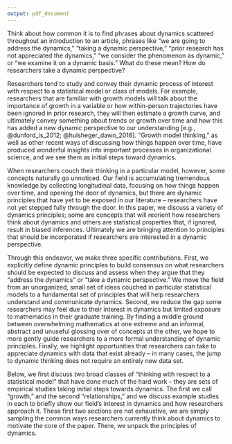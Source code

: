 ```yaml
---
output: pdf_document
---
```


Think about how common it is to find phrases about dynamics scattered throughout an introduction to an article, phrases like "we are going to address the dynamics," "taking a dynamic perspective," "prior research has not appreciated the dynamics," "we consider the phenomenon as dynamic," or "we examine it on a dynamic basis." What do these mean? How do researchers take a dynamic perspective?

Researchers tend to study and convey their dynamic process of interest with respect to a statistical model or class of models. For example, researchers that are familiar with growth models will talk about the importance of growth in a variable or how within-person trajectories have been ignored in prior research, they will then estimate a growth curve, and ultimately convey something about trends or growth over time and how this has added a new dynamic perspective to our understanding [e.g., @dunford_is_2012; @hulsheger_dawn_2016]. "Growth model thinking," as well as other recent ways of discussing how things happen over time, have produced wonderful insights into important processes in organizational science, and we see them as initial steps toward dynamics. 

When researchers couch their thinking in a particular model, however, some concepts naturally go unnoticed. Our field is accumulating tremendous knowledge by collecting longitudinal data, focusing on how things happen over time, and opening the door of dynamics, but there are dynamic principles that have yet to be exposed in our literature -- researchers have not yet stepped fully through the door. In this paper, we discuss a variety of dynamics principles; some are concepts that will reorient how researchers think about dynamics and others are statistical properties that, if ignored, result in biased inferences. Ultimately we are bringing attention to principles that should be incorporated if researchers are interested in a dynamic perspective.

Through this endeavor, we make three specific contributions. First, we explicitly define dynamic principles to build consensus on what researchers should be expected to discuss and assess when they argue that they "address the dynamics" or "take a dynamic perspective." We move the field from an unorganized, small set of ideas couched in particular statistical models to a fundamental set of principles that will help researchers understand and communicate dynamics. Second, we reduce the gap some researchers may feel due to their interest in dynamics but limited exposure to mathematics in their graduate training. By finding a middle ground between overwhelming mathematics at one extreme and an informal, abstract and unuseful glossing over of concepts at the other, we hope to more gently guide researchers to a more formal understanding of dynamic principles. Finally, we highlight opportunities that researchers can take to appreciate dynamics with data that exist already -- in many cases, the jump to dynamic thinking does not require an entirely new data set.

Below, we first discuss two broad classes of "thinking with respect to a statistical model" that have done much of the hard work -- they are sets of empirical studies taking initial steps towards dynamics. The first we call "growth," and the second "relationships," and we discuss example studies in each to briefly show our field's interest in dynamics and how researchers approach it. These first two sections are not exhaustive, we are simply sampling the common ways researchers currently think about dynamics to motivate the core of the paper. There, we unpack the principles of dynamics.